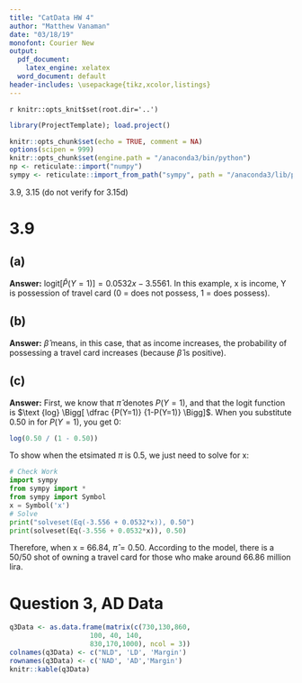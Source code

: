 ```yaml
---
title: "CatData HW 4"
author: "Matthew Vanaman"
date: "03/18/19"
monofont: Courier New
output:
  pdf_document: 
    latex_engine: xelatex
  word_document: default
header-includes: \usepackage{tikz,xcolor,listings}
---
```

`r knitr::opts_knit$set(root.dir='..')`

```r
library(ProjectTemplate); load.project()
```

```r
knitr::opts_chunk$set(echo = TRUE, comment = NA)
options(scipen = 999)
knitr::opts_chunk$set(engine.path = "/anaconda3/bin/python")
np <- reticulate::import("numpy")
sympy <- reticulate::import_from_path("sympy", path = "/anaconda3/lib/python3.7/site-packages")
```


3.9, 3.15 (do not verify for 3.15d)

# 3.9
## (a)
**Answer:** $\text{logit} [\hat P(Y = 1)]= 0.0532x -3.5561$. In this example, x is income, Y is possession of travel card  (0 = does not possess, 1 = does possess).

## (b)
**Answer:** $\hat \beta$ means, in this case, that as income increases, the probability of possessing a travel card increases (because $\hat \beta$ is positive).

## (c)
**Answer:** First, we know that $\hat \pi$ denotes $P(Y=1)$, and that the logit function is $\text {log} \Bigg[ \dfrac {P(Y=1)} {1-P(Y=1)} \Bigg]$. When you substitute 0.50 in for $P(Y=1)$, you get 0:
```r
log(0.50 / (1 - 0.50))
```

To show when the etsimated $\pi$ is 0.5, we just need to solve for x:
```python
# Check Work
import sympy
from sympy import *
from sympy import Symbol
x = Symbol('x')
# Solve
print("solveset(Eq(-3.556 + 0.0532*x)), 0.50")
print(solveset(Eq(-3.556 + 0.0532*x)), 0.50)
```
Therefore, when x = 66.84, $\hat \pi = 0.50$. According to the model, there is a 50/50 shot of owning a travel card for those who make around 66.86 million lira.





# Question 3, AD Data

```r
q3Data <- as.data.frame(matrix(c(730,130,860,
                    100, 40, 140,
                    830,170,1000), ncol = 3))
colnames(q3Data) <- c("NLD", 'LD', 'Margin')
rownames(q3Data) <- c('NAD', 'AD','Margin')
knitr::kable(q3Data)
```

